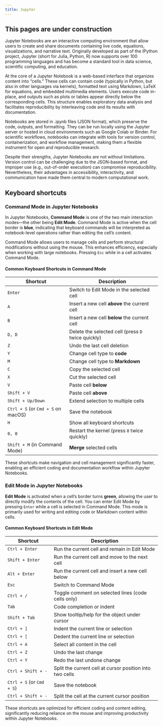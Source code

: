 ```yaml
---
title: Jupyter
---
```


::: {.callout-caution }
## This pages are under construction

:::

Jupyter Notebooks are an interactive computing environment that allow users to create and share documents containing live code, equations, visualizations, and narrative text. Originally developed as part of the IPython project, Jupyter (short for Julia, Python, R) now supports over 100 programming languages and has become a standard tool in data science, scientific computing, and education.

At the core of a Jupyter Notebook is a web-based interface that organizes content into "cells." These cells can contain code (typically in Python, but also in other languages via kernels), formatted text using Markdown, LaTeX for equations, and embedded multimedia elements. Users execute code in-place, and outputs such as plots or tables appear directly below the corresponding cells. This structure enables exploratory data analysis and facilitates reproducibility by interleaving code and its results with documentation.

Notebooks are stored in .ipynb files (JSON format), which preserve the code, outputs, and formatting. They can be run locally using the Jupyter server or hosted in cloud environments such as Google Colab or Binder. For scientific workflows, notebooks can integrate with tools for version control, containerization, and workflow management, making them a flexible instrument for open and reproducible research.

Despite their strengths, Jupyter Notebooks are not without limitations. Version control can be challenging due to the JSON-based format, and improper use (e.g., out-of-order execution) can compromise reproducibility. Nevertheless, their advantages in accessibility, interactivity, and communication have made them central to modern computational work.


## Keyboard shortcuts

### Command Mode in Jupyter Notebooks

In Jupyter Notebooks, **Command Mode** is one of the two main interaction modes—the other being **Edit Mode**. Command Mode is active when the cell border is **blue**, indicating that keyboard commands will be interpreted as notebook-level operations rather than editing the cell's content.

Command Mode allows users to manage cells and perform structural modifications without using the mouse. This enhances efficiency, especially when working with large notebooks. Pressing `Esc` while in a cell activates Command Mode.

#### Common Keyboard Shortcuts in Command Mode


| Shortcut                           | Description                                        |
| ---------------------------------- | -------------------------------------------------- |
| `Enter`                            | Switch to Edit Mode in the selected cell           |
| `A`                                | Insert a new cell **above** the current cell       |
| `B`                                | Insert a new cell **below** the current cell       |
| `D, D`                             | Delete the selected cell (press `D` twice quickly) |
| `Z`                                | Undo the last cell deletion                        |
| `Y`                                | Change cell type to **code**                       |
| `M`                                | Change cell type to **Markdown**                   |
| `C`                                | Copy the selected cell                             |
| `X`                                | Cut the selected cell                              |
| `V`                                | Paste cell **below**                               |
| `Shift + V`                        | Paste cell **above**                               |
| `Shift + Up/Down`                  | Extend selection to multiple cells                 |
| `Ctrl + S` (or `Cmd + S` on macOS) | Save the notebook                                  |
| `H`                                | Show all keyboard shortcuts                        |
| `0, 0`                             | Restart the kernel (press `0` twice quickly)       |
| `Shift + M` (in Command Mode) | **Merge** selected cells                           |


These shortcuts make navigation and cell management significantly faster, enabling an efficient coding and documentation workflow within Jupyter Notebooks.

### Edit Mode in Jupyter Notebooks

**Edit Mode** is activated when a cell's border turns **green**, allowing the user to directly modify the contents of the cell. You can enter Edit Mode by pressing `Enter` while a cell is selected in Command Mode. This mode is primarily used for writing and editing code or Markdown content within cells.

#### Common Keyboard Shortcuts in Edit Mode

| Shortcut                  | Description                                              |
| ------------------------- | -------------------------------------------------------- |
| `Ctrl + Enter`            | Run the current cell and remain in Edit Mode             |
| `Shift + Enter`           | Run the current cell and move to the next cell           |
| `Alt + Enter`             | Run the current cell and insert a new cell below         |
| `Esc`                     | Switch to Command Mode                                   |
| `Ctrl + /`                | Toggle comment on selected lines (code cells only)       |
| `Tab`                     | Code completion or indent                                |
| `Shift + Tab`             | Show tooltip/help for the object under cursor            |
| `Ctrl + ]`                | Indent the current line or selection                     |
| `Ctrl + [`                | Dedent the current line or selection                     |
| `Ctrl + A`                | Select all content in the cell                           |
| `Ctrl + Z`                | Undo the last change                                     |
| `Ctrl + Y`                | Redo the last undone change                              |
| `Ctrl + Shift + -`        | Split the current cell at cursor position into two cells |
| `Ctrl + S` (or `Cmd + S`) | Save the notebook                                        |
| `Ctrl + Shift + -`        | Split the cell at the current cursor position  |

These shortcuts are optimized for efficient coding and content editing, significantly reducing reliance on the mouse and improving productivity within Jupyter Notebooks.
